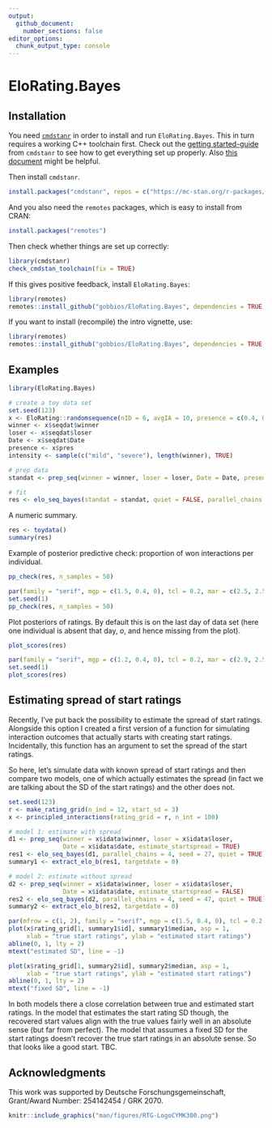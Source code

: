 ```yaml
---
output: 
  github_document:
    number_sections: false
editor_options: 
  chunk_output_type: console
---
```


<!-- README.md is generated from README.Rmd. Please edit README.Rmd and run devtools::build_readme() -->
# EloRating.Bayes

## Installation

You need [`cmdstanr`](https://mc-stan.org/cmdstanr/) in order to install and run `EloRating.Bayes`. 
This in turn requires a working C++ toolchain first. 
Check out the [getting started-guide](https://mc-stan.org/cmdstanr/articles/cmdstanr.html) from `cmdstanr` to see how to get everything set up properly. 
Also [this document](https://mc-stan.org/docs/cmdstan-guide/cmdstan-installation.html#cpp-toolchain) might be helpful.

Then install `cmdstanr`.

```r
install.packages("cmdstanr", repos = c("https://mc-stan.org/r-packages/", getOption("repos")))
```

And you also need the `remotes` packages, which is easy to install from CRAN:

```r
install.packages("remotes")
```


Then check whether things are set up correctly:

```r
library(cmdstanr)
check_cmdstan_toolchain(fix = TRUE)
```

If this gives positive feedback, install `EloRating.Bayes`:

```r
library(remotes)
remotes::install_github("gobbios/EloRating.Bayes", dependencies = TRUE, build_vignettes = FALSE)
```


If you want to install (recompile) the intro vignette, use:

```r
library(remotes)
remotes::install_github("gobbios/EloRating.Bayes", dependencies = TRUE, build_vignettes = TRUE)
```


## Examples

```r
library(EloRating.Bayes)
```


```r
# create a toy data set
set.seed(123)
x <- EloRating::randomsequence(nID = 6, avgIA = 10, presence = c(0.4, 0.4))
winner <- x$seqdat$winner
loser <- x$seqdat$loser
Date <- x$seqdat$Date
presence <- x$pres
intensity <- sample(c("mild", "severe"), length(winner), TRUE)

# prep data
standat <- prep_seq(winner = winner, loser = loser, Date = Date, presence = presence, intensity = intensity)

# fit 
res <- elo_seq_bayes(standat = standat, quiet = FALSE, parallel_chains = 4, seed = 1)
```

A numeric summary.

```r
res <- toydata()
summary(res)
```

Example of posterior predictive check: proportion of won interactions per individual.

```r
pp_check(res, n_samples = 50)
```

```r
par(family = "serif", mgp = c(1.5, 0.4, 0), tcl = 0.2, mar = c(2.5, 2.5, 1.5, 0.5))
set.seed(1)
pp_check(res, n_samples = 50)
```

Plot posteriors of ratings. By default this is on the last day of data set (here one individual is absent that day, *o*, and hence missing from the plot).

```r
plot_scores(res)
```

```r
par(family = "serif", mgp = c(1.2, 0.4, 0), tcl = 0.2, mar = c(2.9, 2.5, 1.5, 0.5))
set.seed(1)
plot_scores(res)
```

## Estimating spread of start ratings

Recently, I've put back the possibility to estimate the spread of start ratings. 
Alongside this option I created a first version of a function for simulating interaction outcomes that actually starts with creating start ratings.
Incidentally, this function has an argument to set the spread of the start ratings.

So here, let's simulate data with known spread of start ratings and then compare two models, one of which actually estimates the spread (in fact we are talking about the SD of the start ratings) and the other does not.


```r
set.seed(123)
r <- make_rating_grid(n_ind = 12, start_sd = 3)
x <- principled_interactions(rating_grid = r, n_int = 100)

# model 1: estimate with spread
d1 <- prep_seq(winner = x$idata$winner, loser = x$idata$loser, 
               Date = x$idata$date, estimate_startspread = TRUE)
res1 <- elo_seq_bayes(d1, parallel_chains = 4, seed = 27, quiet = TRUE)
summary1 <- extract_elo_b(res1, targetdate = 0)

# model 2: estimate without spread
d2 <- prep_seq(winner = x$idata$winner, loser = x$idata$loser,
               Date = x$idata$date, estimate_startspread = FALSE)
res2 <- elo_seq_bayes(d2, parallel_chains = 4, seed = 47, quiet = TRUE)
summary2 <- extract_elo_b(res2, targetdate = 0)
```


```r
par(mfrow = c(1, 2), family = "serif", mgp = c(1.5, 0.4, 0), tcl = 0.2, mar = c(2.5, 2.5, 1.5, 0.5))
plot(x$rating_grid[1, summary1$id], summary1$median, asp = 1,
     xlab = "true start ratings", ylab = "estimated start ratings")
abline(0, 1, lty = 2)
mtext("estimated SD", line = -1)

plot(x$rating_grid[1, summary2$id], summary2$median, asp = 1,
     xlab = "true start ratings", ylab = "estimated start ratings")
abline(0, 1, lty = 2)
mtext("fixed SD", line = -1)
```


In both models there a close correlation between true and estimated start ratings. 
In the model that estimates the start rating SD though, the recovered start values align with the true values fairly well in an absolute sense (but far from perfect).
The model that assumes a fixed SD for the start ratings doesn't recover the true start ratings in an absolute sense.
So that looks like a good start. 
TBC.


## Acknowledgments

This work was supported by Deutsche Forschungsgemeinschaft, Grant/Award Number: 254142454 / GRK 2070.

```r
knitr::include_graphics("man/figures/RTG-LogoCYMK300.png")
```
